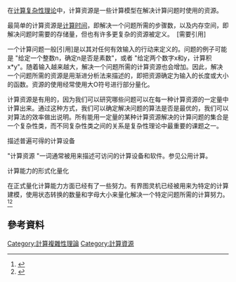 
在[[计算复杂性理论|计算复杂性理论]]中，计算资源是一些计算模型在解决计算问题时使用的资源。

最简单的计算资源是[[计算时间|计算时间]]，即解决一个问题所需的步骤数，以及内存空间，即解决问题时需要的存储量，但也有许多更复杂的资源被定义。  [需要引用]

一个计算问题一般[引用]是以其对任何有效输入的行动来定义的。问题的例子可能是 "给定一个整数n，确定n是否是素数"，或者 "给定两个数字x和y，计算积x*y"。随着输入越来越大，解决一个问题所需的计算资源也会增加。因此，解决一个问题所需的资源是用渐进分析法来描述的，即把资源确定为输入的长度或大小的函数。资源的使用经常使用大O符号进行部分量化。

计算资源是有用的，因为我们可以研究哪些问题可以在每一种计算资源的一定量中计算出来。通过这种方式，我们可以确定解决问题的算法是否是最优的，我们可以对算法的效率做出说明。所有能用一定量的某种计算资源解决的计算问题的集合是一个复杂性类，而不同复杂性类之间的关系是复杂性理论中最重要的课题之一。

描述普遍可得的计算设备

"计算资源 "一词通常被用来描述可访问的计算设备和软件。参见公用计算。

计算能力的形式化量化

在正式量化计算能力方面已经有了一些努力。有界图灵机已经被用来为特定的计算建模，使用状态转换的数量和字母大小来量化解决一个特定问题所需的计算努力。<ref>{{cite journal
 |last        = Gregory J.
 |first       = Chaitin
 |authorlink  = Gregory J. Chaitin
 |title       = On the Length of Programs for Computing Finite Binary Sequences
 |journal     = [[Journal_of_the_ACM|Journal of the ACM]] (JACM)
 |volume      = 13
 |issue       = 4
 |pages       = 547–569
 |date        = 1966
 |url         = http://www.cs.auckland.ac.nz/CDMTCS/chaitin/acm66.pdf
 |doi         = 10.1145/321356.321363
 |id          = 
 |accessdate  = 2007-09-25
 |deadurl     = yes
 |archiveurl  = https://web.archive.org/web/20070205042653/http://www.cs.auckland.ac.nz/CDMTCS/chaitin/acm66.pdf
 |archivedate = 2007-02-05
}}</ref><ref>{{Cite conference
  | last = Sow
  | first = Daby
  | coauthors = Eleftheriadis, Alexandros
  | title = Representing Information with Computational Resource Bounds
  | booktitle = Signals, Systems & Computers. Conference Record of the Thirty-Second Asilomar
  | volume = Volume 1
  | year = 1998
  | issue = 
  | pages = 452–456
  | date = 1998
  | url = http://www.ee.columbia.edu/ln/dvmm/publications/98/daby_eleft_asilomar98.pdf
  | doi = 
  | id = 10.1109/ACSSC.1998.750904
  | isbn = 0780351487
  | accessdate = 2007-09-25
  | archive-date = 2017-09-21
  | archive-url = https://web.archive.org/web/20170921234022/http://www.ee.columbia.edu/ln/dvmm/publications/98/daby_eleft_asilomar98.pdf
  | dead-url = no
  }}</ref>
== 參考資料 ==
{{reflist|1}}

[[Category:計算複雜性理論|Category:計算複雜性理論]]
[[Category:計算資源|Category:計算資源]]